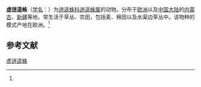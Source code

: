{{Speciesbox
| name = 虚逍遥蛛
| status = 
| status_system = 
| image = 
| genus = Philodromus
| species = fallax
| authority = (Sundevall, 1833)<ref name='id14480'>{{cite web| url =http://www.bioinfo.cn/db05/BjdwSpecies.php?action=view&id=14480| title =虚逍遥蛛| work =《中国动物物种编目数据库》| publisher =中国科学院微生物研究所| author =中国科学院动物研究所| accessdate =2009-04-28| deadurl =yes| archiveurl =https://web.archive.org/web/20160305051602/http://www.bioinfo.cn/db05/BjdwSpecies.php?action=view&id=14480| archivedate =2016-03-05| df =}}</ref>
}}

'''虚逍遥蛛'''（[[学名|学名]]：{{lang|la|''Philodromus fallax''}}）为[[逍遥蛛科|逍遥蛛科]][[逍遥蛛属|逍遥蛛属]]的动物。分布于[[欧洲|欧洲]]以及[[中国大陆|中国大陆]]的[[内蒙古|内蒙古]]、[[新疆|新疆]]等地，常生活于草丛、农田，包括麦、棉田以及水渠边草丛中。该物种的模式产地在欧洲。<ref name='id14480'/>

== 参考文献 ==
{{reflist}}

{{Wikispecies|Philodromus fallax}}
{{Taxonbar|from=Q2359465}}

[[Category:逍遥蛛属|虚逍遥蛛]]


{{蜘蛛小作品}}